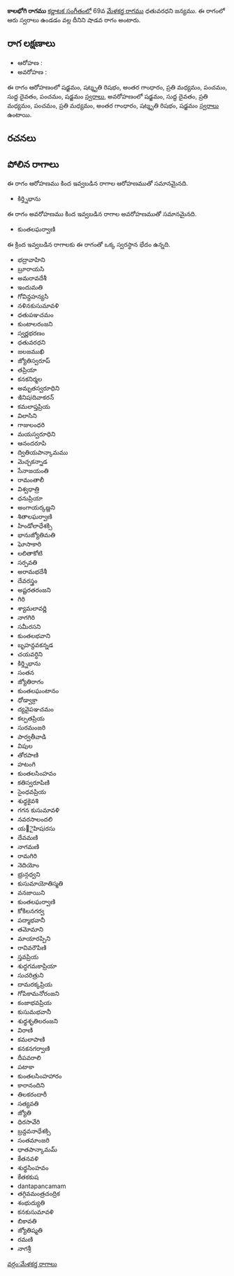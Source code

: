 {{Infobox ragam
	| name          	= కాలభోగి
	| synonym	    	= 
	| mela          	= 
	| chakra        	= 
	| janaka        	= 
	| type          	= శాడవ
	| arohanam      	= {{svaraC|S|R3|G3|M2|P|D1|P|S'}} 
	| avarohanam    	= {{svaraC|S'|D1|M2|P|M2|G3|R3|S}}
	| jeeva         	=
	| chhaya        	=
	| nyasa         	=
	| vishesha      	= 
	| equivalent  		= 
}}
{{కర్ణాటక సంగీత రాగాలు}}
'''కాలభోగి రాగము''' [[కర్ణాటక సంగీతం]]లో 69వ [[మేళకర్త రాగము]] ధతువరధని జన్యము.  ఈ రాగంలో ఆరు స్వరాలు ఉండడం వల్ల దీనిని షాడవ రాగం అంటారు.


==రాగ లక్షణాలు==


* ఆరోహణ : {{svaraC|S|R3|G3|M2|P|D1|P|S'}} 
* అవరోహణ : {{svaraC|S'|D1|M2|P|M2|G3|R3|S}}

ఈ రాగం ఆరోహణంలో షడ్జమం, షట్శృతి రిషభం, అంతర గాంధారం, ప్రతి మధ్యమం, పంచమం, సుద్ద దైవతం, పంచమం, షడ్జమం [[స్వరాలు]], అవరోహణంలో షడ్జమం, సుద్ద దైవతం, ప్రతి మధ్యమం, పంచమం, ప్రతి మధ్యమం, అంతర గాంధారం, షట్శృతి రిషభం, షడ్జమం [[స్వరాలు]] ఉంటాయి.

==రచనలు==



==పోలిన రాగాలు==
ఈ రాగం ఆరోహణము కింద ఇవ్వబడిన రాగాల ఆరోహణముతో సమానమైనది.
* కిర్త్నిభాను

ఈ రాగం అవరోహణము కింద ఇవ్వబడిన రాగాల అవరోహణముతో సమానమైనది.
* కుంతలఘర్వాణి

ఈ క్రింద ఇవ్వబడిన రాగాలకు ఈ రాగంతో ఒక్క స్వరస్థాన భేదం ఉన్నది.
* భద్రావాహిని
* బ్రూరాయసి
* అమరావదేశీ
* ఇందుమతి
* గోవిన్దహన్యసి
* నళినకుసుమావళి
* ధతుపఞచమం
* కుంటాలరంజని
* స్వర్ణభరణం
* ధతువరధని
* జలజముఖి
* జ్యోతిస్వరూప్
* తప్రియా
* కనకనిర్మల
* అమృతస్వరూధిని
* ఇినిషiదివాకరన్
* కమలాప్తప్రియ
* విలాసిని
* గాజులంధరి
* మయస్వరూధిని
* ఆనందరూపి
* ద్వితియపాన్కామము
* మెచ్చకన్నాడ
* సేనాజయంతి
* రామంతాలీ
* విశ్వధాత్రి
* ధనుప్రియా
* అంగాయర్కణ్ణని
* శితాలఘర్వాణి
* హిండోలాధేశక్సి
* భానుజ్యోతిమతి
* ఘోసాకారి
* లలితాకోటి
* సర్పవతి
* అరామభదేశీ
* దేవరస్త్రం
* అష్టరతరంజని
* గిరి
* శ్యామలావర్ణి
* నాగగిరి
* సమీరసని
* కుంతలభవాని
* బృహన్దవకన్నడ
* చయవర్ధిని
* కిర్త్నిభాను
* సంతన
* జ్యోతిరాగం
* కుంతలఘంటానం
* ధోడ్వాక్రా
* ద్యవైపఞచమం
* కల్పతప్రియ
* సురమంజరి
* పార్వతీవాడి
* విపుల
* తోరపాణి
* హటంగి
* కుంతలసింహవం
* కతిస్వరూపిణి
* సైంధవప్రియ
* శుధ్ధకైవశి
* గగన కుసుమావళి
* నవరసాలందలి
* య౅ైహిషiరసు
* దేవమణి
* నాగమణి
* రామగిరి
* నెదియోం
* భ్రున్గధ్వని
* కుసుమాయోతిస్మతి
* వనజాయిని
* కుంతలఘర్వాణి
* కోకిలనగర్వ
* పద్మాభవానీ
* తమోమాని
* మాయారప్పిని
* రావివరౌపిణి
* స్తవప్రియ
* శుద్ధగమకాప్రియా
* సుచరిత్రుని
* దామరక్కప్రియ
* గోపికామనోరంజని
* కంజాభవప్రియ
* కుసుమభవానీ
* శుధ్ధశృతిలరంజని
* విరాణి
* కమలాపాణి
* కనకనగర్వాణి
* దీపవరాలి
* పటాకా
* కుంతలసింహహారం
* కారానందిని
* తిలకరందారీ
* సత్యవతి
* జ్యోతి
* ధిరసావేరి
* బ్రన్దవనాధేశక్సి
* సంతమాంజరి
* ధాతపాన్కామమ్
* కేతనవళి
* శుధ్ధసింహవం
* కేతకకుష
* dantapancamam
* తగ్గివమంత్రచంద్రిక
* శంభుద్యుతి
* కనకుసుమావళి
* బికావతి
* జ్యోతిష్మతి
* రమణి
* నాగశ్రీ



[[వర్గం:మేళకర్త రాగాలు]]